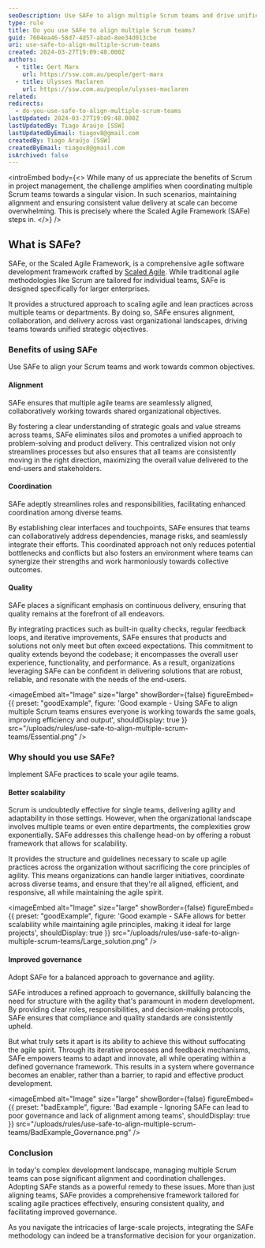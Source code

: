```yaml
---
seoDescription: Use SAFe to align multiple Scrum teams and drive unified strategic objectives while ensuring consistent value delivery at scale.
type: rule
title: Do you use SAFe to align multiple Scrum teams?
guid: 7604ea46-58d7-4d57-abad-8ee34d013cbe
uri: use-safe-to-align-multiple-scrum-teams
created: 2024-03-27T19:09:48.000Z
authors:
  - title: Gert Marx
    url: https://ssw.com.au/people/gert-marx
  - title: Ulysses Maclaren
    url: https://ssw.com.au/people/ulysses-maclaren
related:
redirects:
  - do-you-use-safe-to-align-multiple-scrum-teams
lastUpdated: 2024-03-27T19:09:48.000Z
lastUpdatedBy: Tiago Araújo [SSW]
lastUpdatedByEmail: tiagov8@gmail.com
createdBy: Tiago Araújo [SSW]
createdByEmail: tiagov8@gmail.com
isArchived: false
---
```


<introEmbed
  body={<>
While many of us appreciate the benefits of Scrum in project management, the challenge amplifies when coordinating multiple Scrum teams towards a singular vision. In such scenarios, maintaining alignment and ensuring consistent value delivery at scale can become overwhelming. This is precisely where the Scaled Agile Framework (SAFe) steps in.
  </>}
/>
## What is SAFe?

SAFe, or the Scaled Agile Framework, is a comprehensive agile software development framework crafted by [Scaled Agile](https://scaledagile.com). While traditional agile methodologies like Scrum are tailored for individual teams, SAFe is designed specifically for larger enterprises.

It provides a structured approach to scaling agile and lean practices across multiple teams or departments. By doing so, SAFe ensures alignment, collaboration, and delivery across vast organizational landscapes, driving teams towards unified strategic objectives.

### Benefits of using SAFe

Use SAFe to align your Scrum teams and work towards common objectives.

#### Alignment

SAFe ensures that multiple agile teams are seamlessly aligned, collaboratively working towards shared organizational objectives.

By fostering a clear understanding of strategic goals and value streams across teams, SAFe eliminates silos and promotes a unified approach to problem-solving and product delivery. This centralized vision not only streamlines processes but also ensures that all teams are consistently moving in the right direction, maximizing the overall value delivered to the end-users and stakeholders.

#### Coordination

SAFe adeptly streamlines roles and responsibilities, facilitating enhanced coordination among diverse teams.

By establishing clear interfaces and touchpoints, SAFe ensures that teams can collaboratively address dependencies, manage risks, and seamlessly integrate their efforts. This coordinated approach not only reduces potential bottlenecks and conflicts but also fosters an environment where teams can synergize their strengths and work harmoniously towards collective outcomes.

#### Quality

SAFe places a significant emphasis on continuous delivery, ensuring that quality remains at the forefront of all endeavors.

By integrating practices such as built-in quality checks, regular feedback loops, and iterative improvements, SAFe ensures that products and solutions not only meet but often exceed expectations. This commitment to quality extends beyond the codebase; it encompasses the overall user experience, functionality, and performance. As a result, organizations leveraging SAFe can be confident in delivering solutions that are robust, reliable, and resonate with the needs of the end-users.

<imageEmbed
  alt="Image"
  size="large"
  showBorder={false}
  figureEmbed={{
    preset: "goodExample",
    figure: 'Good example - Using SAFe to align multiple Scrum teams ensures everyone is working towards the same goals, improving efficiency and output',
    shouldDisplay: true
  }}
  src="/uploads/rules/use-safe-to-align-multiple-scrum-teams/Essential.png"
/>

### Why should you use SAFe?

Implement SAFe practices to scale your agile teams.

#### Better scalability

Scrum is undoubtedly effective for single teams, delivering agility and adaptability in those settings. However, when the organizational landscape involves multiple teams or even entire departments, the complexities grow exponentially. SAFe addresses this challenge head-on by offering a robust framework that allows for scalability.

It provides the structure and guidelines necessary to scale up agile practices across the organization without sacrificing the core principles of agility. This means organizations can handle larger initiatives, coordinate across diverse teams, and ensure that they're all aligned, efficient, and responsive, all while maintaining the agile spirit.

<imageEmbed
  alt="Image"
  size="large"
  showBorder={false}
  figureEmbed={{
    preset: "goodExample",
    figure: 'Good example - SAFe allows for better scalability while maintaining agile principles, making it ideal for large projects',
    shouldDisplay: true
  }}
  src="/uploads/rules/use-safe-to-align-multiple-scrum-teams/Large_solution.png"
/>

#### Improved governance

Adopt SAFe for a balanced approach to governance and agility.

SAFe introduces a refined approach to governance, skillfully balancing the need for structure with the agility that's paramount in modern development. By providing clear roles, responsibilities, and decision-making protocols, SAFe ensures that compliance and quality standards are consistently upheld.

But what truly sets it apart is its ability to achieve this without suffocating the agile spirit. Through its iterative processes and feedback mechanisms, SAFe empowers teams to adapt and innovate, all while operating within a defined governance framework. This results in a system where governance becomes an enabler, rather than a barrier, to rapid and effective product development.

<imageEmbed
  alt="Image"
  size="large"
  showBorder={false}
  figureEmbed={{
    preset: "badExample",
    figure: 'Bad example - Ignoring SAFe can lead to poor governance and lack of alignment among teams',
    shouldDisplay: true
  }}
  src="/uploads/rules/use-safe-to-align-multiple-scrum-teams/BadExample_Governance.png"
/>

### Conclusion

In today's complex development landscape, managing multiple Scrum teams can pose significant alignment and coordination challenges. Adopting SAFe stands as a powerful remedy to these issues. More than just aligning teams, SAFe provides a comprehensive framework tailored for scaling agile practices effectively, ensuring consistent quality, and facilitating improved governance.

As you navigate the intricacies of large-scale projects, integrating the SAFe methodology can indeed be a transformative decision for your organization.
